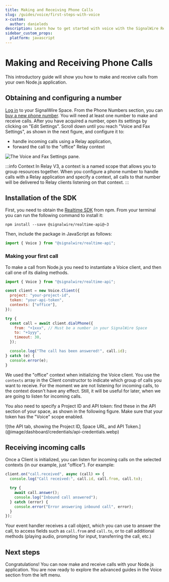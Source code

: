 ```yaml
---
title: Making and Receiving Phone Calls
slug: /guides/voice/first-steps-with-voice
x-custom:
  author: danieleds
description: Learn how to get started with voice with the SignalWire Realtime SDK.
sidebar_custom_props:
  platform: javascript 
---
```


[buy-a-new-phone-number]: /platform/phone-numbers/getting-started/buying-a-phone-number
[log-in]: https://signalwire.com/signin
[realtime-sdk]: https://www.npmjs.com/package/@signalwire/realtime-api


# Making and Receiving Phone Calls

This introductory guide will show you how to make and receive calls from your own Node.js application.

## Obtaining and configuring a number

[Log in][log-in] to your SignalWire Space. From the Phone Numbers section, you can [buy a new phone number][buy-a-new-phone-number]. You will need at least one number to make and receive calls. After you have acquired a number, open its settings by clicking on "Edit Settings". Scroll down until you reach "Voice and Fax Settings", as shown in the next figure, and configure it to:

- handle incoming calls using a Relay application,
- forward the call to the "office" Relay context

<Frame caption="Voice configuration setting for handling incoming calls.">

![The Voice and Fax Settings pane.](@image/dashboard/relay/app-voice-handler.webP)

</Frame>

:::info Context
In Relay V3, a context is a named scope that allows you to group resources together. 
When you configure a phone number to handle calls with a Relay application 
and specify a context, all calls to that number will be delivered to Relay 
clients listening on that context.
:::

## Installation of the SDK

First, you need to obtain the [Realtime SDK][realtime-sdk] from npm. From your terminal you can run the following command to install it:

```shell npm2yarn
npm install --save @signalwire/realtime-api@~3
```

Then, include the package in JavaScript as follows:

```js
import { Voice } from "@signalwire/realtime-api";
```

### Making your first call

To make a call from Node.js you need to instantiate a Voice client, and then call one of its dialing methods.

```js
import { Voice } from "@signalwire/realtime-api";

const client = new Voice.Client({
  project: "your-project-id",
  token: "your-api-token",
  contexts: ["office"],
});

try {
  const call = await client.dialPhone({
    from: "+1xxx", // Must be a number in your SignalWire Space
    to: "+1yyy",
    timeout: 30,
  });

  console.log("The call has been answered!", call.id);
} catch (e) {
  console.error(e);
}
```

We used the "office" context when initializing the Voice client. You use the `contexts` array in the Client constructor to indicate which group of calls you want to receive. For the moment we are not listening for incoming calls, to the context doesn't have any effect. Still, it will be useful for later, when we are going to listen for incoming calls.

You also need to specify a Project ID and API token: find these in the API section of your space, as shown in the following figure. Make sure that your token has the "Voice" scope enabled.

<Frame caption="You can find your Project ID and Token from the API tab in your SignalWire Space. Make sure your token has the 'Voice' scope enabled.">
![the API tab, showing the Project ID, Space URL, and API Token.](@image/dashboard/credentials/api-credentials.webp)
</Frame>

## Receiving incoming calls

Once a Client is initialized, you can listen for incoming calls on the selected contexts (in our example, just "office"). For example:

```js
client.on("call.received", async (call) => {
  console.log("Call received:", call.id, call.from, call.to);

  try {
    await call.answer();
    console.log("Inbound call answered");
  } catch (error) {
    console.error("Error answering inbound call", error);
  }
});
```

Your event handler receives a call object, which you can use to answer the call, to access fields such as `call.from` and `call.to`, or to call additional methods (playing audio, prompting for input, transferring the call, etc.)

## Next steps

Congratulations! You can now make and receive calls with your Node.js application. You are now ready to explore the advanced guides in the Voice section from the left menu.
